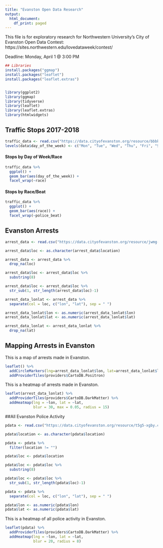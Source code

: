 ```yaml
---
title: "Evanston Open Data Research"
output:
  html_document:
    df_print: paged
---
```

This file is for exploratory research for Northwestern University's City of Evanston Open Data Contest: https://sites.northwestern.edu/lovedataweek/contest/

Deadline: Monday, April 1 @ 3:00 PM

```r
## Libraries
install.packages("ggmap")
install.packages("leaflet")
install.packages("leaflet.extras")


library(ggplot2)
library(ggmap)
library(tidyverse)
library(leaflet)
library(leaflet.extras)
library(htmlwidgets)
```


## Traffic Stops 2017-2018
```r
traffic_data <- read.csv("https://data.cityofevanston.org/resource/bbbk-a8vu.csv?$limit=35000")
levels(data$day_of_the_week) <- c("Mon", "Tue", "Wed", "Thu", "Fri", "Sat", "Sun")
```
#### Stops by Day of Week/Race
```r
traffic_data %>%
  ggplot() +
  geom_bar(aes(day_of_the_week)) +
  facet_wrap(~race)
```
#### Stops by Race/Beat
```r
traffic_data %>%
  ggplot() +
  geom_bar(aes(race)) +
  facet_wrap(~police_beat)
```
## Evanston Arrests
```r
arrest_data <- read.csv("https://data.cityofevanston.org/resource/jwmg-4gbx.csv")

arrest_data$loc <- as.character(arrest_data$location)

arrest_data <- arrest_data %>%
  drop_na(loc)

arrest_data$loc <- arrest_data$loc %>%
  substring(8)

arrest_data$loc <- arrest_data$loc %>%
  str_sub(1, str_length(arrest_data$loc)-1)

arrest_data_lonlat <- arrest_data %>%
  separate(col = loc, c("lon", "lat"), sep = " ")

arrest_data_lonlat$lon <- as.numeric(arrest_data_lonlat$lon)
arrest_data_lonlat$lat <- as.numeric(arrest_data_lonlat$lat)

arrest_data_lonlat <- arrest_data_lonlat %>%
  drop_na(lat)

```

## Mapping Arrests in Evanston
This is a map of arrests made in Evanston.
```r
leaflet() %>%
  addCircleMarkers(lng=arrest_data_lonlat$lon, lat=arrest_data_lonlat$lat, popup = arrest_data_lonlat$arrest_type) %>%
  addProviderTiles(providers$CartoDB.Positron)
```

This is a heatmap of arrests made in Evanston.
```r
leaflet(arrest_data_lonlat) %>% 
  addProviderTiles(providers$CartoDB.DarkMatter) %>%
  addHeatmap(lng = ~lon, lat = ~lat,
             blur = 30, max = 0.05, radius = 15)
```

##All Evanston Police Activity
```r
pdata <- read.csv("https://data.cityofevanston.org/resource/t5g5-xgby.csv?$limit=200000")

pdata$location <- as.character(pdata$location)

pdata <- pdata %>%
  filter(location != "")

pdata$loc <- pdata$location

pdata$loc <- pdata$loc %>%
  substring(8)

pdata$loc <- pdata$loc %>%
  str_sub(1, str_length(pdata$loc)-1)

pdata <- pdata %>%
  separate(col = loc, c("lon", "lat"), sep = " ")

pdata$lon <- as.numeric(pdata$lon)
pdata$lat <- as.numeric(pdata$lat)
```
This is a heatmap of all police activity in Evanston.
```r
leaflet(pdata) %>% 
  addProviderTiles(providers$CartoDB.DarkMatter) %>%
  addHeatmap(lng = ~lon, lat = ~lat,
             blur = 20, radius = 8)
```